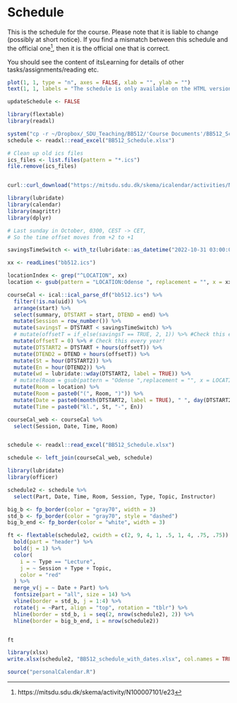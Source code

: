 # Schedule

This is the schedule for the course. 
Please note that it is liable to change (possibly at short notice). 
If you find a mismatch between this schedule and the official one^[https://mitsdu.sdu.dk/skema/activity/N100007101/e23], then it is the official one that is correct.

You should see the content of itsLearning for details of other tasks/assignments/reading etc.

```r
plot(1, 1, type = "n", axes = FALSE, xlab = "", ylab = "")
text(1, 1, labels = "The schedule is only available on the HTML version of this document")
```

```r
updateSchedule <- FALSE
```

```r
library(flextable)
library(readxl)

system("cp -r ~/Dropbox/_SDU_Teaching/BB512/'Course Documents'/BB512_Schedule.xlsx ~/Dropbox/_SDU_Teaching/BB512/BB512_Book/BB512_Schedule.xlsx")
schedule <- readxl::read_excel("BB512_Schedule.xlsx")
```

```r
# Clean up old ics files
ics_files <- list.files(pattern = "*.ics")
file.remove(ics_files)


curl::curl_download("https://mitsdu.sdu.dk/skema/icalendar/activities/N100007101/e23/e23", destfile = "bb512.ics")
```

```r
library(lubridate)
library(calendar)
library(magrittr)
library(dplyr)

# Last sunday in October, 0300, CEST -> CET,
# So the time offset moves from +2 to +1

savingsTimeSwitch <- with_tz(lubridate::as_datetime("2022-10-31 03:00:00"), "Europe/Copenhagen")

xx <- readLines("bb512.ics")

locationIndex <- grep("^LOCATION", xx)
location <- gsub(pattern = "LOCATION:Odense ", replacement = "", x = xx[locationIndex])

courseCal <- ical::ical_parse_df("bb512.ics") %>%
  filter(!is.na(uid)) %>%
  arrange(start) %>%
  select(summary, DTSTART = start, DTEND = end) %>%
  mutate(Session = row_number()) %>%
  mutate(savingsT = DTSTART < savingsTimeSwitch) %>%
  # mutate(offsetT = if_else(savingsT == TRUE, 2, 1)) %>% #Check this every year!
  mutate(offsetT = 0) %>% # Check this every year!
  mutate(DTSTART2 = DTSTART + hours(offsetT)) %>%
  mutate(DTEND2 = DTEND + hours(offsetT)) %>%
  mutate(St = hour(DTSTART2)) %>%
  mutate(En = hour(DTEND2)) %>%
  mutate(wd = lubridate::wday(DTSTART2, label = TRUE)) %>%
  # mutate(Room = gsub(pattern = "Odense ",replacement = "", x = LOCATION)) %>%
  mutate(Room = location) %>%
  mutate(Room = paste0("(", Room, ")")) %>%
  mutate(Date = paste0(month(DTSTART2, label = TRUE), " ", day(DTSTART2), ", ", wd)) %>%
  mutate(Time = paste0("kl.", St, "-", En))

courseCal_web <- courseCal %>%
  select(Session, Date, Time, Room)


schedule <- readxl::read_excel("BB512_Schedule.xlsx")

schedule <- left_join(courseCal_web, schedule)
```



```r
library(lubridate)
library(officer)

schedule2 <- schedule %>%
  select(Part, Date, Time, Room, Session, Type, Topic, Instructor)

big_b <- fp_border(color = "gray70", width = 3)
std_b <- fp_border(color = "gray70", style = "dashed")
big_b_end <- fp_border(color = "white", width = 3)

ft <- flextable(schedule2, cwidth = c(2, 9, 4, 1, .5, 1, 4, .75, .75)) %>%
  bold(part = "header") %>%
  bold(j = 1) %>%
  color(
    i = ~ Type == "Lecture",
    j = ~ Session + Type + Topic,
    color = "red"
  ) %>%
  merge_v(j = ~ Date + Part) %>%
  fontsize(part = "all", size = 14) %>%
  vline(border = std_b, j = 1:4) %>%
  rotate(j = ~Part, align = "top", rotation = "tblr") %>%
  hline(border = std_b, i = seq(2, nrow(schedule2), 2)) %>%
  hline(border = big_b_end, i = nrow(schedule2))


ft
```

```r
library(xlsx)
write.xlsx(schedule2, "BB512_schedule_with_dates.xlsx", col.names = TRUE, row.names = FALSE)
```


```r
source("personalCalendar.R")
```
